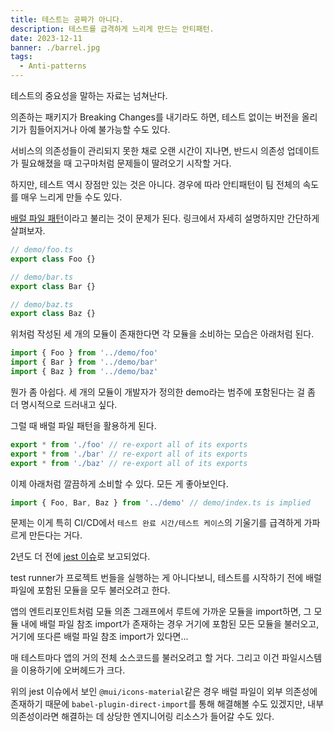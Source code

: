 ```yaml
---
title: 테스트는 공짜가 아니다.
description: 테스트를 급격하게 느리게 만드는 안티패턴.
date: 2023-12-11
banner: ./barrel.jpg
tags:
  - Anti-patterns
---
```


테스트의 중요성을 말하는 자료는 넘쳐난다.

의존하는 패키지가 Breaking Changes를 내기라도 하면, 테스트 없이는 버전을 올리기가 힘들어지거나 아예 불가능할 수도 있다.

서비스의 의존성들이 관리되지 못한 채로 오랜 시간이 지나면, 반드시 의존성 업데이트가 필요해졌을 때 고구마처럼 문제들이 딸려오기 시작할 거다.

하지만, 테스트 역시 장점만 있는 것은 아니다. 경우에 따라 안티패턴이 팀 전체의 속도를 매우 느리게 만들 수도 있다.

[배럴 파일 패턴](https://basarat.gitbook.io/typescript/main-1/barrel)이라고 불리는 것이 문제가 된다. 링크에서 자세히 설명하지만 간단하게 살펴보자.

```ts withLineNumbers
// demo/foo.ts
export class Foo {}

// demo/bar.ts
export class Bar {}

// demo/baz.ts
export class Baz {}
```

위처럼 작성된 세 개의 모듈이 존재한다면 각 모듈을 소비하는 모습은 아래처럼 된다.

```ts
import { Foo } from '../demo/foo'
import { Bar } from '../demo/bar'
import { Baz } from '../demo/baz'
```

뭔가 좀 아쉽다. 세 개의 모듈이 개발자가 정의한 demo라는 범주에 포함된다는 걸 좀 더 명시적으로 드러내고 싶다.

그럴 때 배럴 파일 패턴을 활용하게 된다.

```ts title=demo/index.ts withLineNumbers
export * from './foo' // re-export all of its exports
export * from './bar' // re-export all of its exports
export * from './baz' // re-export all of its exports
```

이제 아래처럼 깔끔하게 소비할 수 있다. 모든 게 좋아보인다.

```ts
import { Foo, Bar, Baz } from '../demo' // demo/index.ts is implied
```

문제는 이게 특히 CI/CD에서 `테스트 완료 시간/테스트 케이스`의 기울기를 급격하게 가파르게 만든다는 거다.

2년도 더 전에 [jest 이슈](https://github.com/jestjs/jest/issues/11234)로 보고되었다.

test runner가 프로젝트 번들을 실행하는 게 아니다보니, 테스트를 시작하기 전에 배럴 파일에 포함된 모듈을 모두 불러오려고 한다.

앱의 엔트리포인트처럼 모듈 의존 그래프에서 루트에 가까운 모듈을 import하면, 그 모듈 내에 배럴 파일 참조 import가 존재하는 경우 거기에 포함된 모든 모듈을 불러오고, 거기에 또다른 배럴 파일 참조 import가 있다면...

매 테스트마다 앱의 거의 전체 소스코드를 불러오려고 할 거다. 그리고 이건 파일시스템을 이용하기에 오버헤드가 크다.

위의 jest 이슈에서 보인 `@mui/icons-material`같은 경우 배럴 파일이 외부 의존성에 존재하기 때문에 `babel-plugin-direct-import`를 통해 해결해볼 수도 있겠지만, 내부 의존성이라면 해결하는 데 상당한 엔지니어링 리소스가 들어갈 수도 있다.
